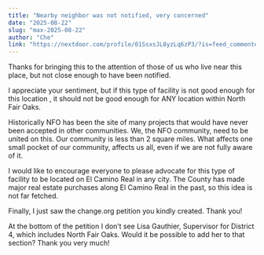 ```yaml
---
title: "Nearby neighbor was not notified, very concerned"
date: "2025-08-22"
slug: "max-2025-08-22"
author: "Che"
link: "https://nextdoor.com/profile/01SsxsJL8yzLq6zP3/?is=feed_commenter"
---
```


Thanks for bringing this to the attention of those of us who live near this place, but not close enough to have been notified.

I appreciate your sentiment, but if this type of facility is not good enough for this location , it should not be good enough for ANY location within North Fair Oaks.

Historically NFO has been the site of many projects that would have never been accepted in other communities. We, the NFO community, need to be united on this. Our community is less than 2 square miles. What affects one small pocket of our community, affects us all, even if we are not fully aware of it.

I would like to encourage everyone to please advocate for this type of facility to be located on El Camino Real in any city. The County has made major real estate purchases along El Camino Real in the past, so this idea is not far fetched.

Finally, I just saw the change.org petition you kindly created. Thank you!

At the bottom of the petition I don’t see Lisa Gauthier, Supervisor for District 4, which includes North Fair Oaks. Would it be possible to add her to that section? Thank you very much!
